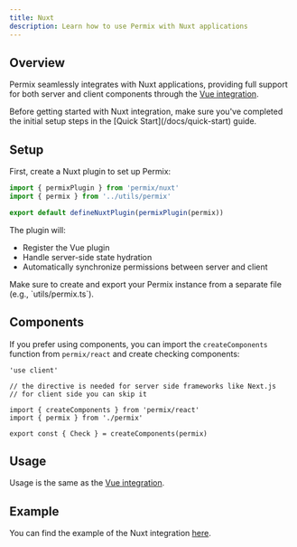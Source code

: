 ```yaml
---
title: Nuxt
description: Learn how to use Permix with Nuxt applications
---
```


## Overview

Permix seamlessly integrates with Nuxt applications, providing full support for both server and client components through the [Vue integration](/docs/integrations/vue).

<Callout>
Before getting started with Nuxt integration, make sure you've completed the initial setup steps in the [Quick Start](/docs/quick-start) guide.
</Callout>

<Steps>

<Step>

## Setup

First, create a Nuxt plugin to set up Permix:

```ts title="plugins/permix.ts"
import { permixPlugin } from 'permix/nuxt'
import { permix } from '../utils/permix'

export default defineNuxtPlugin(permixPlugin(permix))
```

The plugin will:
- Register the Vue plugin
- Handle server-side state hydration
- Automatically synchronize permissions between server and client

<Callout>
Make sure to create and export your Permix instance from a separate file (e.g., `utils/permix.ts`).
</Callout>

</Step>

<Step>

<Step>

## Components

If you prefer using components, you can import the `createComponents` function from `permix/react` and create checking components:

```tsx title="lib/permix-components.ts"
'use client'

// the directive is needed for server side frameworks like Next.js
// for client side you can skip it

import { createComponents } from 'permix/react'
import { permix } from './permix'

export const { Check } = createComponents(permix)
```

</Step>

## Usage

Usage is the same as the [Vue integration](/docs/integrations/vue#usage).

</Step>

<Step>

## Example

You can find the example of the Nuxt integration [here](https://github.com/letstri/permix/tree/main/examples/nuxt).

</Step>

</Steps>

